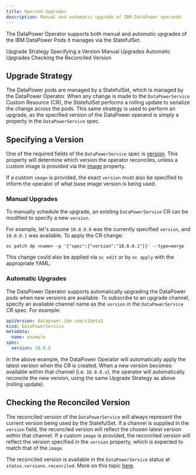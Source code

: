 ```yaml
---
title: Operand Upgrades
description: Manual and automatic upgrade of IBM DataPower operands
---
```


<PageDescription>

The DataPower Operator supports both manual and automatic upgrades of the IBM DataPower Pods it manages via the StatefulSet.

</PageDescription>

<AnchorLinks>
  <AnchorLink>Upgrade Strategy</AnchorLink>
  <AnchorLink>Specifying a Version</AnchorLink>
  <AnchorLink>Manual Upgrades</AnchorLink>
  <AnchorLink>Automatic Upgrades</AnchorLink>
  <AnchorLink>Checking the Reconciled Version</AnchorLink>
</AnchorLinks>

## Upgrade Strategy

The DataPower pods are managed by a StatefulSet, which is managed by the DataPower Operator. When any change is made to the `DataPowerService` Custom Resource (CR), the StatefulSet performs a rolling update to serialize the change across the pods. This same strategy is used to perform an upgrade, as the specified version of the DataPower operand is simply a property in the `DataPowerService` spec.

## Specifying a Version

One of the required fields of the `DataPowerService` spec is [version](/apis/datapowerservice/spec#version). This property will determine which version the operator reconciles, unless a custom image is provided via the [image](/apis/datapowerservice/spec#image) property.

If a custom `image` is provided, the exact `version` must also be specified to inform the operator of what base image version is being used.

### Manual Upgrades

To manually schedule the upgrade, an existing `DataPowerService` CR can be modified to specify a new `version`.

For example, let's assume `10.0.0.0` was the currently specified `version`, and `10.0.0.1` was available. To apply the CR change:

```
oc patch dp <name> -p '{"spec":{"version":"10.0.0.1"}}' --type=merge
```

This change could also be applied via `oc edit` or by `oc apply` with the appropriate YAML.

### Automatic Upgrades

The DataPower Operator supports automatically upgrading the DataPower pods when new versions are available. To subscribe to an upgrade channel, specify an available channel name as the `version` in the `DataPowerService` CR spec. For example:

```yaml
apiVersion: datapower.ibm.com/v1beta2
kind: DataPowerService
metadata:
  name: example
spec:
  version: 10.0.0
```

In the above example, the DataPower Operator will automatically apply the latest version when the CR is created. When a new version becomes available within that channel (i.e. `10.0.0.x`), the operator will automatically reconcile the new version, using the same Upgrade Strategy as above (rolling update).

## Checking the Reconciled Version

The reconciled version of the `DataPowerService` will always represent the current version being used by the StatefulSet. If a channel is supplied in the `version` field, the reconciled version will reflect the chosen latest version within that channel. If a custom `image` is provided, the reconciled version will reflect the version specified in the `version` property, which is expected to match that of the `image`.

The reconciled version is available in the `DataPowerService` status at `status.versions.reconciled`. More on this topic [here](/apis/datapowerservice/status#versions).
